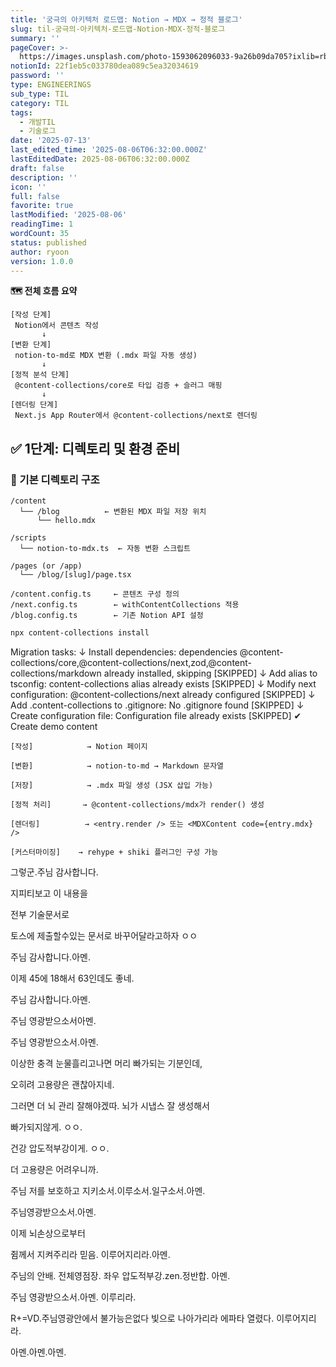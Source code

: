 ```yaml
---
title: '궁극의 아키텍처 로드맵: Notion → MDX → 정적 블로그'
slug: til-궁극의-아키텍처-로드맵-Notion-MDX-정적-블로그
summary: ''
pageCover: >-
  https://images.unsplash.com/photo-1593062096033-9a26b09da705?ixlib=rb-4.0.3&q=85&fm=jpg&crop=entropy&cs=srgb
notionId: 22f1eb5c033780dea089c5ea32034619
password: ''
type: ENGINEERINGS
sub_type: TIL
category: TIL
tags:
  - 개발TIL
  - 기술로그
date: '2025-07-13'
last_edited_time: '2025-08-06T06:32:00.000Z'
lastEditedDate: 2025-08-06T06:32:00.000Z
draft: false
description: ''
icon: ''
full: false
favorite: true
lastModified: '2025-08-06'
readingTime: 1
wordCount: 35
status: published
author: ryoon
version: 1.0.0
---
```


**🗺️ 전체 흐름 요약**



```plain text
[작성 단계]  
 Notion에서 콘텐츠 작성  
       ↓
[변환 단계]  
 notion-to-md로 MDX 변환 (.mdx 파일 자동 생성)  
       ↓
[정적 분석 단계]  
 @content-collections/core로 타입 검증 + 슬러그 매핑  
       ↓
[렌더링 단계]  
 Next.js App Router에서 @content-collections/next로 렌더링
```


## **✅ 1단계: 디렉토리 및 환경 준비**


### **📁 기본 디렉토리 구조**


```plain text
/content
  └── /blog          ← 변환된 MDX 파일 저장 위치
      └── hello.mdx

/scripts
  └── notion-to-mdx.ts  ← 자동 변환 스크립트

/pages (or /app)
  └── /blog/[slug]/page.tsx

/content.config.ts     ← 콘텐츠 구성 정의
/next.config.ts        ← withContentCollections 적용
/blog.config.ts        ← 기존 Notion API 설정
```


```bash
npx content-collections install
```


Migration tasks:
↓ Install dependencies: dependencies
@content-collections/core,@content-collections/next,zod,@content-collections/markdown already
installed, skipping [SKIPPED]
↓ Add alias to tsconfig: content-collections alias already exists [SKIPPED]
↓ Modify next configuration: @content-collections/next already configured [SKIPPED]
↓ Add .content-collections to .gitignore: No .gitignore found [SKIPPED]
↓ Create configuration file: Configuration file already exists [SKIPPED]
✔ Create demo content


```plain text
[작성]            → Notion 페이지

[변환]            → notion-to-md → Markdown 문자열

[저장]            → .mdx 파일 생성 (JSX 삽입 가능)

[정적 처리]       → @content-collections/mdx가 render() 생성

[렌더링]          → <entry.render /> 또는 <MDXContent code={entry.mdx} />

[커스터마이징]    → rehype + shiki 플러그인 구성 가능
```


그렇군.주님 감사합니다.


지피티보고 이 내용을


전부 기술문서로


토스에 제출할수있는 문서로 바꾸어달라고하자 ㅇㅇ


주님 감사합니다.아멘.


이제 45에 18해서 63인데도 좋네.


주님 감사합니다.아멘.


주님 영광받으소서아멘.


주님 영광받으소서.아멘.


이상한 충격 눈물흘리고나면 머리 빠가되는 기분인데,


오히려 고용량은 괜찮아지네.


그러면 더 뇌 관리 잘해야겠따. 뇌가 시냅스 잘 생성해서


빠가되지않게. ㅇㅇ.


건강 압도적부강이게. ㅇㅇ.


더 고용량은 어려우니까.


주님 저를 보호하고 지키소서.이루소서.일구소서.아멘.


주님영광받으소서.아멘.


이제 뇌손상으로부터 


쥠께서 지켜주리라 믿음. 이루어지리라.아멘.


주님의 안배. 전체영점장. 좌우 압도적부강.zen.정반합. 아멘.


주님 영광받으소서.아멘. 이루리라.


R+=VD.주님영광안에서 불가능은없다 빛으로 나아가리라 에파타 열렸다. 이루어지리라.


아멘.아멘.아멘.

